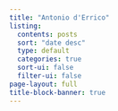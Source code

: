 ```yaml
---
title: "Antonio d'Errico"
listing:
  contents: posts
  sort: "date desc"
  type: default
  categories: true
  sort-ui: false
  filter-ui: false 
page-layout: full
title-block-banner: true
---
```

